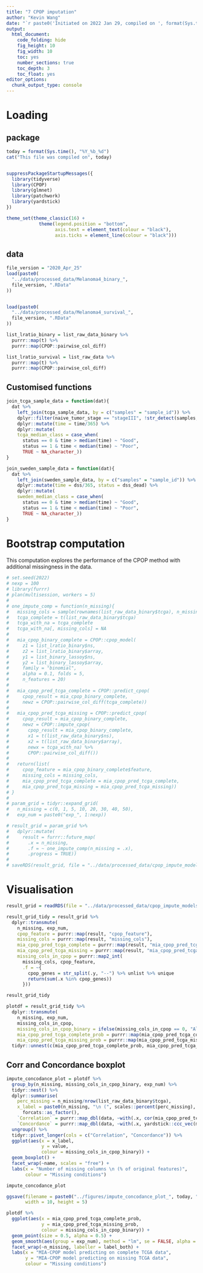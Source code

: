 ```yaml
---
title: "7 CPOP imputation"
author: "Kevin Wang"
date: "`r paste0('Initiated on 2022 Jan 29, compiled on ', format(Sys.time(), '%Y %b %d'))`"
output:
  html_document:
    code_folding: hide
    fig_height: 10
    fig_width: 10
    toc: yes
    number_sections: true
    toc_depth: 3
    toc_float: yes
editor_options: 
  chunk_output_type: console
---
```


# Loading

## package

```r
today = format(Sys.time(), "%Y_%b_%d")
cat("This file was compiled on", today)


suppressPackageStartupMessages({
  library(tidyverse)
  library(CPOP)
  library(glmnet)
  library(patchwork)
  library(yardstick)
})

theme_set(theme_classic(16) +
            theme(legend.position = "bottom", 
                  axis.text = element_text(colour = "black"),
                  axis.ticks = element_line(colour = "black")))
```

## data

```r
file_version = "2020_Apr_25"
load(paste0(
  "../data/processed_data/Melanoma4_binary_",
  file_version, ".RData"
))


load(paste0(
  "../data/processed_data/Melanoma4_survival_",
  file_version, ".RData"
))
```


```r
list_lratio_binary = list_raw_data_binary %>%
  purrr::map(t) %>%
  purrr::map(CPOP::pairwise_col_diff)

list_lratio_survival = list_raw_data %>%
  purrr::map(t) %>%
  purrr::map(CPOP::pairwise_col_diff)
```

## Customised functions
```r
join_tcga_sample_data = function(dat){
  dat %>% 
    left_join(tcga_sample_data, by = c("samples" = "sample_id")) %>% 
    dplyr::filter(naive_tumor_stage == "stageIII", !str_detect(samples, "TCGA-EE")) %>% 
    dplyr::mutate(time = time/365) %>% 
    dplyr::mutate(
    tcga_median_class = case_when(
      status == 0 & time > median(time) ~ "Good",
      status == 1 & time < median(time) ~ "Poor",
      TRUE ~ NA_character_))
}

join_sweden_sample_data = function(dat){
  dat %>% 
    left_join(sweden_sample_data, by = c("samples" = "sample_id")) %>% 
    dplyr::mutate(time = dss/365, status = dss_dead) %>% 
    dplyr::mutate(
    sweden_median_class = case_when(
      status == 0 & time > median(time) ~ "Good",
      status == 1 & time < median(time) ~ "Poor",
      TRUE ~ NA_character_))
}
```


# Bootstrap computation

This computation explores the performance of the CPOP method with additional missingness in the data. 

```r
# set.seed(2022)
# nexp = 100
# library(furrr)
# plan(multisession, workers = 5)
# 
# one_impute_comp = function(n_missing){
#   missing_cols = sample(rownames(list_raw_data_binary$tcga), n_missing)
#   tcga_complete = t(list_raw_data_binary$tcga)
#   tcga_with_na = tcga_complete
#   tcga_with_na[, missing_cols] = NA
# 
#   mia_cpop_binary_complete = CPOP::cpop_model(
#     z1 = list_lratio_binary$ns,
#     z2 = list_lratio_binary$array,
#     y1 = list_binary_lassoy$ns,
#     y2 = list_binary_lassoy$array,
#     family = "binomial",
#     alpha = 0.1, folds = 5,
#     n_features = 20)
# 
#   mia_cpop_pred_tcga_complete = CPOP::predict_cpop(
#     cpop_result = mia_cpop_binary_complete,
#     newz = CPOP::pairwise_col_diff(tcga_complete))
# 
#   mia_cpop_pred_tcga_missing = CPOP::predict_cpop(
#     cpop_result = mia_cpop_binary_complete,
#     newz = CPOP::impute_cpop(
#       cpop_result = mia_cpop_binary_complete,
#       x1 = t(list_raw_data_binary$ns),
#       x2 = t(list_raw_data_binary$array),
#       newx = tcga_with_na) %>%
#       CPOP::pairwise_col_diff())
# 
#   return(list(
#     cpop_feature = mia_cpop_binary_complete$feature,
#     missing_cols = missing_cols,
#     mia_cpop_pred_tcga_complete = mia_cpop_pred_tcga_complete,
#     mia_cpop_pred_tcga_missing = mia_cpop_pred_tcga_missing))
# }
# 
# param_grid = tidyr::expand_grid(
#   n_missing = c(0, 1, 5, 10, 20, 30, 40, 50),
#   exp_num = paste0("exp_", 1:nexp))
```

```r
# result_grid = param_grid %>%
#   dplyr::mutate(
#     result = furrr::future_map(
#       .x = n_missing,
#       .f = ~ one_impute_comp(n_missing = .x),
#       .progress = TRUE))
# 
# saveRDS(result_grid, file = "../data/processed_data/cpop_impute_models_29_Jan_2022.rds")
```

# Visualisation

```r
result_grid = readRDS(file = "../data/processed_data/cpop_impute_models_29_Jan_2022.rds")
```

```r
result_grid_tidy = result_grid %>% 
  dplyr::transmute(
    n_missing, exp_num,
    cpop_feature = purrr::map(result, "cpop_feature"),
    missing_cols = purrr::map(result, "missing_cols"),
    mia_cpop_pred_tcga_complete = purrr::map(result, "mia_cpop_pred_tcga_complete"),
    mia_cpop_pred_tcga_missing = purrr::map(result, "mia_cpop_pred_tcga_missing"),
    missing_cols_in_cpop = purrr::map2_int(
      missing_cols, cpop_feature, 
      .f = ~{
        cpop_genes = str_split(.y, "--") %>% unlist %>% unique
        return(sum(.x %in% cpop_genes))
      }))

result_grid_tidy
```

```r
plotdf = result_grid_tidy %>% 
  dplyr::transmute(
    n_missing, exp_num, 
    missing_cols_in_cpop,
    missing_cols_in_cpop_binary = ifelse(missing_cols_in_cpop == 0, "All CPOP features present", "Some CPOP features missing"),
    mia_cpop_pred_tcga_complete_prob = purrr::map(mia_cpop_pred_tcga_complete, "cpop_model_avg_prob"), 
    mia_cpop_pred_tcga_missing_prob = purrr::map(mia_cpop_pred_tcga_missing, "cpop_model_avg_prob")) %>% 
  tidyr::unnest(c(mia_cpop_pred_tcga_complete_prob, mia_cpop_pred_tcga_missing_prob))
```

## Corr and Concordance boxplot

```r
impute_concodance_plot = plotdf %>% 
  group_by(n_missing, missing_cols_in_cpop_binary, exp_num) %>% 
  tidyr::nest() %>% 
  dplyr::summarise(
    perc_missing = n_missing/nrow(list_raw_data_binary$tcga),
    x_label = paste0(n_missing, "\n (", scales::percent(perc_missing), ")") %>% 
      forcats::as_factor(),
    `Correlation` = purrr::map_dbl(data, ~with(.x, cor(mia_cpop_pred_tcga_complete_prob, mia_cpop_pred_tcga_missing_prob))),
    `Concordance` = purrr::map_dbl(data, ~with(.x, yardstick::ccc_vec(mia_cpop_pred_tcga_complete_prob, mia_cpop_pred_tcga_missing_prob)))) %>% 
  ungroup() %>% 
  tidyr::pivot_longer(cols = c("Correlation", "Concordance")) %>% 
  ggplot(aes(x = x_label,
             y = value,
             colour = missing_cols_in_cpop_binary)) +
  geom_boxplot() +
  facet_wrap(~name, scales = "free") +
  labs(x = "Number of missing columns \n (% of original features)",
       colour = "Missing conditions")

impute_concodance_plot

ggsave(filename = paste0("../figures/impute_concodance_plot_", today, ".eps"), plot = impute_concodance_plot, 
       width = 10, height = 5)
```

```r
plotdf %>% 
  ggplot(aes(x = mia_cpop_pred_tcga_complete_prob, 
             y = mia_cpop_pred_tcga_missing_prob,
             colour = missing_cols_in_cpop_binary)) +
  geom_point(size = 0.5, alpha = 0.5) +
  geom_smooth(aes(group = exp_num), method = "lm", se = FALSE, alpha = 0.1) +
  facet_wrap(~n_missing, labeller = label_both) +
  labs(x = "MIA-CPOP model predicting on complete TCGA data",
       y = "MIA-CPOP model predicting on missing TCGA data",
       colour = "Missing conditions")
```

